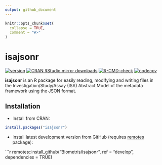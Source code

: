 ---
output: github_document
---

<!-- README.md is generated from README.Rmd. Please edit that file -->

```{r, include = FALSE}
knitr::opts_chunk$set(
  collapse = TRUE,
  comment = "#>"
)
```

# isajsonr

[![version](https://www.r-pkg.org/badges/version/isajsonr)](https://www.r-pkg.org/pkg/isajsonr)
[![CRAN RStudio mirror downloads](https://cranlogs.r-pkg.org/badges/isajsonr)](https://www.r-pkg.org/pkg/isajsonr)
[![R-CMD-check](https://github.com/Biometris/isajsonr/workflows/R-CMD-check/badge.svg)](https://github.com/Biometris/isajsonr/actions?workflow=R-CMD-check)
[![codecov](https://codecov.io/gh/Biometris/isajsonr/branch/master/graph/badge.svg)](https://app.codecov.io/gh/Biometris/isajsonr)

**isajsonr** is an R package for easily reading, modifying and writing files in the Investigation/Study/Assay (ISA) Abstract Model of the metadata framework using the JSON format.

## Installation

* Install from CRAN:

```{r, eval = FALSE}
install.packages("isajsonr")
```

* Install latest development version from GitHub (requires [remotes](https://github.com/r-lib/remotes) package):

```{r, eval = FALSE}
remotes::install_github("Biometris/isajsonr", ref = "develop", dependencies = TRUE)


